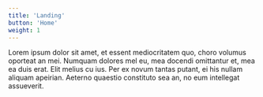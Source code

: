 ```yaml
---
title: 'Landing'
button: 'Home'
weight: 1
---
```


Lorem ipsum dolor sit amet, et essent mediocritatem quo, choro volumus oporteat an mei. Numquam dolores mel eu, mea docendi omittantur et, mea ea duis erat. Elit melius cu ius. Per ex novum tantas putant, ei his nullam aliquam apeirian. Aeterno quaestio constituto sea an, no eum intellegat assueverit.
